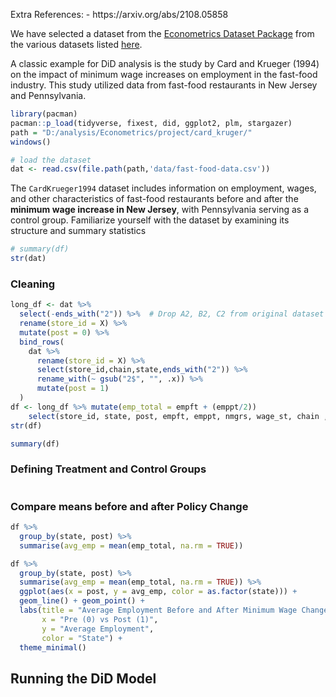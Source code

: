
Extra References:
- https://arxiv.org/abs/2108.05858

We have selected a dataset from the [Econometrics Dataset Package](https://cran.r-project.org/web/packages/Ecdat/index.html) from the various datasets listed [here](https://cran.r-project.org/web/packages/Ecdat/Ecdat.pdf).

A classic example for DiD analysis is the study by Card and Krueger (1994) on the impact of minimum wage increases on employment in the fast-food industry. This study utilized data from fast-food restaurants in New Jersey and Pennsylvania.

```r
library(pacman)
pacman::p_load(tidyverse, fixest, did, ggplot2, plm, stargazer)
path = "D:/analysis/Econometrics/project/card_kruger/"
windows()
```

```r
# load the dataset
dat <- read.csv(file.path(path,'data/fast-food-data.csv'))
```

The `CardKrueger1994` dataset includes information on employment, wages, and other characteristics of fast-food restaurants before and after the **minimum wage increase in New Jersey**, with Pennsylvania serving as a control group. Familiarize yourself with the dataset by examining its structure and summary statistics

```r
# summary(df)
str(dat)
```

### Cleaning

```r
long_df <- dat %>%
  select(-ends_with("2")) %>%  # Drop A2, B2, C2 from original dataset
  rename(store_id = X) %>%
  mutate(post = 0) %>% 
  bind_rows(
    dat %>%
      rename(store_id = X) %>%
      select(store_id,chain,state,ends_with("2")) %>%
      rename_with(~ gsub("2$", "", .x)) %>% 
      mutate(post = 1)
  )
df <- long_df %>% mutate(emp_total = empft + (emppt/2))
    select(store_id, state, post, empft, emppt, nmgrs, wage_st, chain , co_owned) 
str(df) 
```

```r
summary(df)
```

### Defining Treatment and Control Groups

```r
```


### Compare means before and after Policy Change

```r
df %>%
  group_by(state, post) %>%
  summarise(avg_emp = mean(emp_total, na.rm = TRUE))

```


```r
df %>%
  group_by(state, post) %>%
  summarise(avg_emp = mean(emp_total, na.rm = TRUE)) %>%
  ggplot(aes(x = post, y = avg_emp, color = as.factor(state))) +
  geom_line() + geom_point() +
  labs(title = "Average Employment Before and After Minimum Wage Change",
       x = "Pre (0) vs Post (1)",
       y = "Average Employment",
       color = "State") +
  theme_minimal()

```


## Running the DiD Model

```r

```